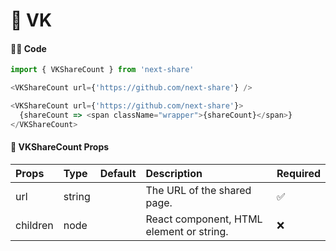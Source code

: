 # 🎀 VK

#### 👨‍💻 Code

```js copy
import { VKShareCount } from 'next-share'

<VKShareCount url={'https://github.com/next-share'} />

<VKShareCount url={'https://github.com/next-share'}>
  {shareCount => <span className="wrapper">{shareCount}</span>}
</VKShareCount>
```

#### 📖 VKShareCount Props

| Props | Type | Default | Description | Required |
| :--- | :--- | :--- | :--- | :--- |
| url | string |  | The URL of the shared page. | ✅ |
| children | node |  | React component, HTML element or string. | ❌ |
